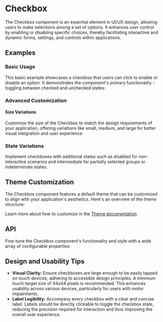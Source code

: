 
<Meta of={CheckboxStories} />


# Checkbox
The Checkbox component is an essential element in UI/UX design, allowing users to make selections among a set of options.
It enhances user control by enabling or disabling specific choices, thereby facilitating interactive and dynamic forms, settings, and controls within applications.
## Examples
### Basic Usage
This basic example showcases a checkbox that users can click to enable or disable an option. It demonstrates the component's primary functionality - toggling between checked and unchecked states:
<Canvas sourceState="shown" of={CheckboxStories.Simple} />

### Advanced Customization
#### Size Variations
Customize the size of the Checkbox to match the design requirements of your application, offering variations like small, medium, and large for better visual integration and user experience:
<Canvas of={CheckboxStories.Sizes} />

### State Variations
Implement checkboxes with additional states such as disabled for non-interactive scenarios and intermediate for partially selected groups or indeterminate states:
<Canvas of={CheckboxStories.States} />

## Theme Customization
The Checkbox component features a default theme that can be customized to align with your application's aesthetics. Here's an overview of the theme structure:

<ThemeRender theme={checkboxTheme} />

Learn more about how to customize in the [Theme documentation](/theme/getting-started).

## API
Fine-tune the Checkbox component's functionality and style with a wide array of configurable properties:
<PropsTable name="Checkbox" />

## Design and Usability Tips
- **Visual Clarity:** Ensure checkboxes are large enough to be easily tapped on touch devices, adhering to accessible design principles. A minimum touch target size of 44x44 pixels is recommended. This enhances usability across various devices, particularly for users with motor impairments.
- **Label Legibility:** Accompany every checkbox with a clear and concise label. Labels should be directly clickable to toggle the checkbox state, reducing the precision required for interaction and thus improving the overall user experience.

